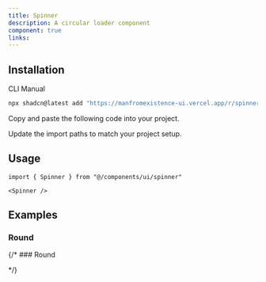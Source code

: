 ```yaml
---
title: Spinner
description: A circular loader component
component: true
links:
---
```


<ComponentPreview
  name="spinner-demo"
  className="[&_.preview>[data-orientation=vertical]]:sm:max-w-[70%]"
  description="A spinner component"
/>

## Installation

<Tabs defaultValue="cli">

<TabsList>
  <TabsTrigger value="cli">CLI</TabsTrigger>
  <TabsTrigger value="manual">Manual</TabsTrigger>
</TabsList>

<TabsContent value="cli">

```bash
npx shadcn@latest add "https://manfromexistence-ui.vercel.app/r/spinner"
```

</TabsContent>

<TabsContent value="manual">

<Steps>

<Step>Copy and paste the following code into your project.</Step>

<ComponentSource name="spinner" />

<Step>Update the import paths to match your project setup.</Step>

</Steps>

</TabsContent>

</Tabs>

## Usage

```tsx
import { Spinner } from "@/components/ui/spinner"
```

```tsx
<Spinner />
```

## Examples

### Round

<ComponentPreview
  name="spinner-round"
  description="A round loader component."
/>

{/* ### Round

<ComponentPreview
  name="dots-demo"
  description="A dot loader component."
/> */}
